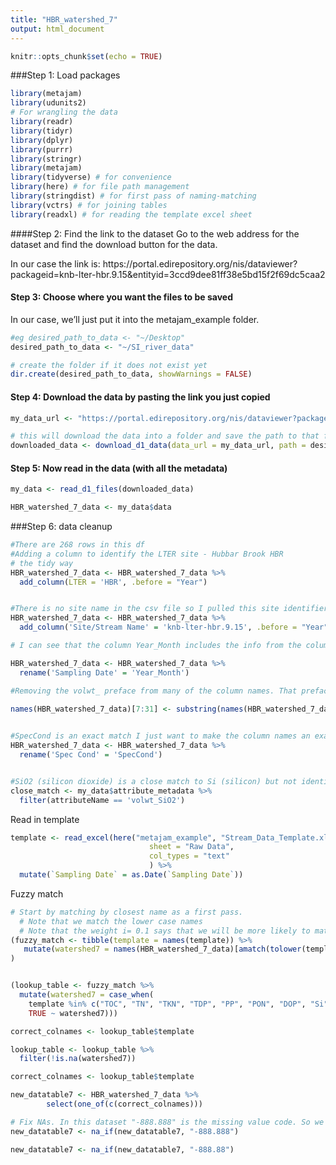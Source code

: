 ```yaml
---
title: "HBR_watershed_7"
output: html_document
---
```


```r
knitr::opts_chunk$set(echo = TRUE)
```

###Step 1: Load packages
```r

library(metajam)  
library(udunits2)
# For wrangling the data
library(readr)
library(tidyr)
library(dplyr)
library(purrr)
library(stringr)
library(metajam)
library(tidyverse) # for convenience
library(here) # for file path management
library(stringdist) # for first pass of naming-matching
library(vctrs) # for joining tables
library(readxl) # for reading the template excel sheet

```


####Step 2: Find the link to the dataset
Go to the web address for the dataset and find the download button for the data. 

In our case the link is: https://portal.edirepository.org/nis/dataviewer?packageid=knb-lter-hbr.9.15&entityid=3ccd9dee81ff38e5bd15f2f69dc5caa2

#### Step 3: Choose where you want the files to be saved
In our case, we'll just put it into the metajam_example folder.

```r

#eg desired_path_to_data <- "~/Desktop"
desired_path_to_data <- "~/SI_river_data"

# create the folder if it does not exist yet
dir.create(desired_path_to_data, showWarnings = FALSE)

```


#### Step 4: Download the data by pasting the link you just copied

```r

my_data_url <- "https://portal.edirepository.org/nis/dataviewer?packageid=knb-lter-hbr.9.15&entityid=3ccd9dee81ff38e5bd15f2f69dc5caa2"

# this will download the data into a folder and save the path to that folder
downloaded_data <- download_d1_data(data_url = my_data_url, path = desired_path_to_data)


```


#### Step 5: Now read in the data (with all the metadata)

```r

my_data <- read_d1_files(downloaded_data)

HBR_watershed_7_data <- my_data$data

```

###Step 6: data cleanup

```r

#There are 268 rows in this df
#Adding a column to identify the LTER site - Hubbar Brook HBR
# the tidy way
HBR_watershed_7_data <- HBR_watershed_7_data %>% 
  add_column(LTER = 'HBR', .before = "Year")


#There is no site name in the csv file so I pulled this site identifier from the data portal
HBR_watershed_7_data <- HBR_watershed_7_data %>% 
  add_column('Site/Stream Name' = 'knb-lter-hbr.9.15', .before = "Year")

# I can see that the column Year_Month includes the info from the column in the template 'Sampling Date' so I want to rename that column 

HBR_watershed_7_data <- HBR_watershed_7_data %>% 
  rename('Sampling Date' = 'Year_Month')

```

```r

#Removing the volwt_ preface from many of the column names. That preface was preventing me from identifying which columns were a match to the template 

names(HBR_watershed_7_data)[7:31] <- substring(names(HBR_watershed_7_data)[7:31],7,15)

 
#SpecCond is an exact match I just want to make the column names an exact match
HBR_watershed_7_data <- HBR_watershed_7_data %>% 
  rename('Spec Cond' = 'SpecCond')


#SiO2 (silicon dioxide) is a close match to Si (silicon) but not identical
close_match <- my_data$attribute_metadata %>% 
  filter(attributeName == 'volwt_SiO2')

```

Read in template
```r

template <- read_excel(here("metajam_example", "Stream_Data_Template.xlsx"), 
                               sheet = "Raw Data",
                               col_types = "text"
                               ) %>%
  mutate(`Sampling Date` = as.Date(`Sampling Date`))


```

Fuzzy match
```r

# Start by matching by closest name as a first pass. 
  # Note that we match the lower case names
  # Note that the weight i= 0.1 says that we will be more likely to match if watershed 1 = template + extra
(fuzzy_match <- tibble(template = names(template)) %>%
   mutate(watershed7 = names(HBR_watershed_7_data)[amatch(tolower(template), tolower(names(HBR_watershed_7_data)), maxDist = 1, weight = c(d=1,i=0.1,s=1,t=1))])
)


(lookup_table <- fuzzy_match %>%
  mutate(watershed7 = case_when(
    template %in% c("TOC", "TN", "TKN", "TDP", "PP", "PON", "DOP", "Si") ~ NA_character_,
    TRUE ~ watershed7)))

correct_colnames <- lookup_table$template

```

```r

lookup_table <- lookup_table %>%
  filter(!is.na(watershed7))

correct_colnames <- lookup_table$template

new_datatable7 <- HBR_watershed_7_data %>% 
        select(one_of(c(correct_colnames)))

# Fix NAs. In this dataset "-888.888" is the missing value code. So we need to replace those with NAs
new_datatable7 <- na_if(new_datatable7, "-888.888")

new_datatable7 <- na_if(new_datatable7, "-888.88")



```